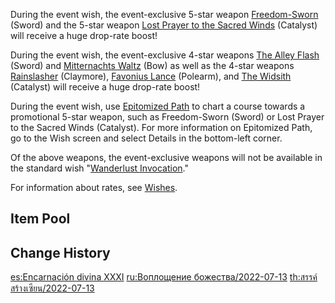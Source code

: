 {{Wish
|name              = Epitome Invocation 2022-07-13
|image             = Epitome Invocation 2022-07-13.png
|type              = Weapon Event
|duration          = event
|time_start        = 2022-07-13 11:00:00
|time_start_offset = GMT+8
|time_end          = 2022-08-02 17:59:59
|link              = https://genshin.hoyoverse.com/en/news/detail/22084
|preceding         = Epitome Invocation/2022-06-21
|alongside         = Leaves in the Wind/2022-07-13
|alongside2        = Sparkling Steps/2022-07-13
|succeeding        = Epitome Invocation/2022-08-02
}}
During the event wish, the event-exclusive 5-star weapon [[Freedom-Sworn]] (Sword) and the 5-star weapon [[Lost Prayer to the Sacred Winds]] (Catalyst) will receive a huge drop-rate boost!

During the event wish, the event-exclusive 4-star weapons [[The Alley Flash]] (Sword) and [[Mitternachts Waltz]] (Bow) as well as the 4-star weapons [[Rainslasher]] (Claymore), [[Favonius Lance]] (Polearm), and [[The Widsith]] (Catalyst) will receive a huge drop-rate boost!

During the event wish, use [[Epitomized Path]] to chart a course towards a promotional 5-star weapon, such as Freedom-Sworn (Sword) or Lost Prayer to the Sacred Winds (Catalyst). For more information on Epitomized Path, go to the Wish screen and select Details in the bottom-left corner.

Of the above weapons, the event-exclusive weapons will not be available in the standard wish "[[Wanderlust Invocation]]."

For information about rates, see [[Wishes]].

==Item Pool==
{{Wish Pool
|^Freedom-Sworn
|^Lost Prayer to the Sacred Winds
|^The Alley Flash
|^Mitternachts Waltz
|^Rainslasher
|^Favonius Lance
|^The Widsith
|Amos' Bow
|Aquila Favonia
|Primordial Jade Winged-Spear
|Skyward Atlas
|Skyward Blade
|Skyward Harp
|Skyward Pride
|Skyward Spine
|Wolf's Gravestone
|Barbara
|Beidou
|Bennett
|Chongyun
|Diona
|Fischl
|Gorou
|Kujou Sara
|Kuki Shinobu
|Ningguang
|Noelle
|Razor
|Rosaria
|Sayu
|Sucrose
|Thoma
|Xiangling
|Xingqiu
|Xinyan
|Yanfei
|Yun Jin
|Dragon's Bane
|Eye of Perception
|Favonius Codex
|Favonius Greatsword
|Favonius Sword
|Favonius Warbow
|Lion's Roar
|Rust
|Sacrificial Bow
|Sacrificial Fragments
|Sacrificial Greatsword
|Sacrificial Sword
|The Bell
|The Flute
|The Stringless
|Black Tassel
|Bloodtainted Greatsword
|Cool Steel
|Debate Club
|Emerald Orb
|Ferrous Shadow
|Harbinger of Dawn
|Magic Guide
|Raven Bow
|Sharpshooter's Oath
|Skyrider Sword
|Slingshot
|Thrilling Tales of Dragon Slayers
}}

==Change History==
{{Change History|2.8}}
[[es:Encarnación divina XXXI]]
[[ru:Воплощение божества/2022-07-13]]
[[th:สรรค์สร้างเซียน/2022-07-13]]